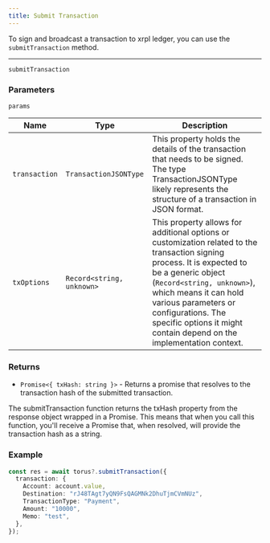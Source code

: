 ```yaml
---
title: Submit Transaction
---
```


To sign and broadcast a transaction to xrpl ledger, you can use the `submitTransaction` method.

---

`submitTransaction`

### Parameters

`params`

| Name          | Type                      | Description                                                                                                                                                                                                                                                                                                           |
| ------------- | ------------------------- | --------------------------------------------------------------------------------------------------------------------------------------------------------------------------------------------------------------------------------------------------------------------------------------------------------------------- |
| `transaction` | `TransactionJSONType`     | This property holds the details of the transaction that needs to be signed. The type TransactionJSONType likely represents the structure of a transaction in JSON format.                                                                                                                                             |
| `txOptions`   | `Record<string, unknown>` | This property allows for additional options or customization related to the transaction signing process. It is expected to be a generic object (`Record<string, unknown>`), which means it can hold various parameters or configurations. The specific options it might contain depend on the implementation context. |

### Returns

- `Promise<{ txHash: string }>` - Returns a promise that resolves to the transaction hash of the submitted transaction.

The submitTransaction function returns the txHash property from the response object wrapped in a Promise. This means that when you call this function, you'll receive a Promise that, when resolved, will provide the transaction hash as a string.

### Example

```typescript
const res = await torus?.submitTransaction({
  transaction: {
    Account: account.value,
    Destination: "rJ48TAgt7yQN9FsQAGMNk2DhuTjmCVmNUz",
    TransactionType: "Payment",
    Amount: "10000",
    Memo: "test",
  },
});
```

